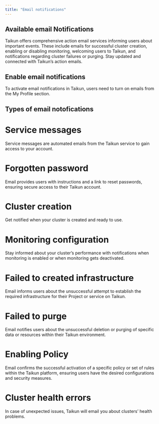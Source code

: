 ```yaml
---
title: "Email notifications"
---
```

## Available email Notifications
Taikun offers comprehensive action email services informing users about important events. These include emails for successful cluster creation, enabling or disabling monitoring, welcoming users to Taikun, and notifications regarding cluster failures or purging. Stay updated and connected with Taikun’s action emails.

## Enable email notifications
To activate email notifications in Taikun, users need to turn on emails from the My Profile section.

## Types of email notofications 
# Service messages
Service messages are automated emails from the Taikun service to gain access to your account.



# Forgotten password
Email provides users with instructions and a link to reset passwords, ensuring secure access to their Taikun account.



# Cluster creation
Get notified when your cluster is created and ready to use.



# Monitoring configuration
Stay informed about your cluster’s performance with notifications when monitoring is enabled or when monitoring gets deactivated.



# Failed to created infrastructure
Email informs users about the unsuccessful attempt to establish the required infrastructure for their Project or service on Taikun.



# Failed to purge 
Email notifies users about the unsuccessful deletion or purging of specific data or resources within their Taikun environment.



# Enabling Policy
Email confirms the successful activation of a specific policy or set of rules within the Taikun platform, ensuring users have the desired configurations and security measures.



# Cluster health errors
In case of unexpected issues, Taikun will email you about clusters’ health problems.


